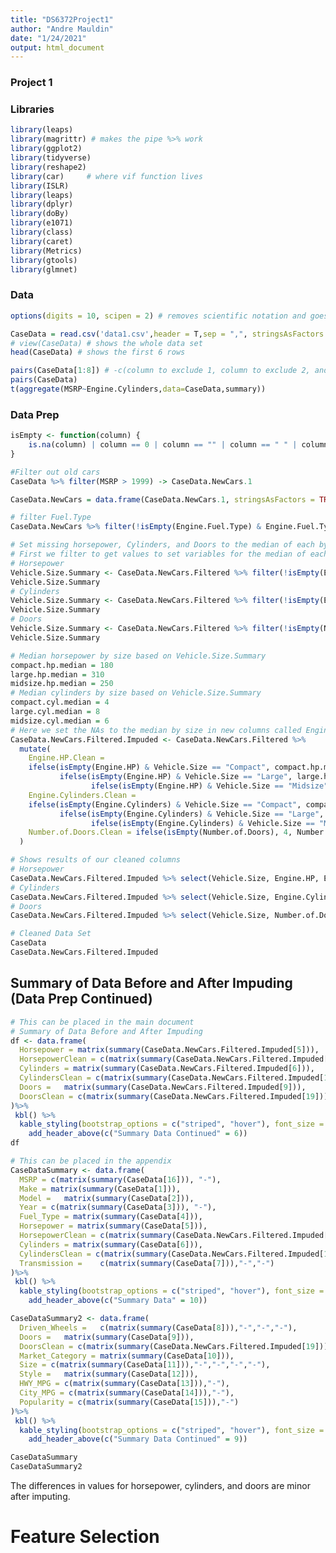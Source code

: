 ```yaml
---
title: "DS6372Project1"
author: "Andre Mauldin"
date: "1/24/2021"
output: html_document
---
```

### Project 1

### Libraries
```r
library(leaps)
library(magrittr) # makes the pipe %>% work
library(ggplot2)
library(tidyverse)
library(reshape2)
library(car)     # where vif function lives
library(ISLR)
library(leaps)
library(dplyr)
library(doBy)
library(e1071)
library(class)
library(caret)
library(Metrics)
library(gtools)
library(glmnet)
```

### Data
```r
options(digits = 10, scipen = 2) # removes scientific notation and goes to 10 decimal places

CaseData = read.csv('data1.csv',header = T,sep = ",", stringsAsFactors = TRUE)
# view(CaseData) # shows the whole data set
head(CaseData) # shows the first 6 rows
```
```r
pairs(CaseData[1:8]) # -c(column to exclude 1, column to exclude 2, and so on....) 
pairs(CaseData)
t(aggregate(MSRP~Engine.Cylinders,data=CaseData,summary))
```


### Data Prep
```r
isEmpty <- function(column) {
    is.na(column) | column == 0 | column == "" | column == " " | column == "NA" | column == "na" | column == "Na" | column == "nA" | column == "NaN" 
}

#Filter out old cars
CaseData %>% filter(MSRP > 1999) -> CaseData.NewCars.1

CaseData.NewCars = data.frame(CaseData.NewCars.1, stringsAsFactors = TRUE)

# filter Fuel.Type
CaseData.NewCars %>% filter(!isEmpty(Engine.Fuel.Type) & Engine.Fuel.Type != "natural gas") -> CaseData.NewCars.Filtered

# Set missing horsepower, Cylinders, and Doors to the median of each by size
# First we filter to get values to set variables for the median of each
# Horsepower
Vehicle.Size.Summary <- CaseData.NewCars.Filtered %>% filter(!isEmpty(Engine.HP)) %>% group_by(Vehicle.Size) %>%  summarise(median_hp_by_vehicle_size=median(Engine.HP))
Vehicle.Size.Summary
# Cylinders
Vehicle.Size.Summary <- CaseData.NewCars.Filtered %>% filter(!isEmpty(Engine.Cylinders)) %>% group_by(Vehicle.Size) %>%  summarise(median_cylinders_by_vehicle_size=median(Engine.Cylinders))
Vehicle.Size.Summary
# Doors
Vehicle.Size.Summary <- CaseData.NewCars.Filtered %>% filter(!isEmpty(Number.of.Doors)) %>% group_by(Vehicle.Size) %>%  summarise(median_doors_by_vehicle_size=median(Number.of.Doors))
Vehicle.Size.Summary

# Median horsepower by size based on Vehicle.Size.Summary
compact.hp.median = 180
large.hp.median = 310
midsize.hp.median = 250
# Median cylinders by size based on Vehicle.Size.Summary
compact.cyl.median = 4
large.cyl.median = 8
midsize.cyl.median = 6
# Here we set the NAs to the median by size in new columns called Engine.HP.Clean, Engine.Cylinders.Clean, Number.of.Doors.Clean
CaseData.NewCars.Filtered.Impuded <- CaseData.NewCars.Filtered %>%
  mutate(
    Engine.HP.Clean =
    ifelse(isEmpty(Engine.HP) & Vehicle.Size == "Compact", compact.hp.median,
           ifelse(isEmpty(Engine.HP) & Vehicle.Size == "Large", large.hp.median,
                  ifelse(isEmpty(Engine.HP) & Vehicle.Size == "Midsize", midsize.hp.median, Engine.HP))),
    Engine.Cylinders.Clean =
    ifelse(isEmpty(Engine.Cylinders) & Vehicle.Size == "Compact", compact.cyl.median,
           ifelse(isEmpty(Engine.Cylinders) & Vehicle.Size == "Large", large.cyl.median,
                  ifelse(isEmpty(Engine.Cylinders) & Vehicle.Size == "Midsize", midsize.cyl.median, Engine.Cylinders))),
    Number.of.Doors.Clean = ifelse(isEmpty(Number.of.Doors), 4, Number.of.Doors)
  )

# Shows results of our cleaned columns
# Horsepower
CaseData.NewCars.Filtered.Impuded %>% select(Vehicle.Size, Engine.HP, Engine.HP.Clean) %>% filter(isEmpty(Engine.HP))
# Cylinders
CaseData.NewCars.Filtered.Impuded %>% select(Vehicle.Size, Engine.Cylinders, Engine.Cylinders.Clean) %>% filter(isEmpty(Engine.Cylinders))
# Doors
CaseData.NewCars.Filtered.Impuded %>% select(Vehicle.Size, Number.of.Doors, Number.of.Doors.Clean) %>% filter(isEmpty(Number.of.Doors))

# Cleaned Data Set
CaseData
CaseData.NewCars.Filtered.Impuded
```
## Summary of Data Before and After Impuding (Data Prep Continued)
```r
# This can be placed in the main document
# Summary of Data Before and After Impuding
df <- data.frame(
  Horsepower = matrix(summary(CaseData.NewCars.Filtered.Impuded[5])),
  HorsepowerClean = c(matrix(summary(CaseData.NewCars.Filtered.Impuded[17])),"-"),
  Cylinders = matrix(summary(CaseData.NewCars.Filtered.Impuded[6])),
  CylindersClean = c(matrix(summary(CaseData.NewCars.Filtered.Impuded[18])),"-"),
  Doors =	matrix(summary(CaseData.NewCars.Filtered.Impuded[9])),
  DoorsClean = c(matrix(summary(CaseData.NewCars.Filtered.Impuded[19])),"-")
)%>%
 kbl() %>%
  kable_styling(bootstrap_options = c("striped", "hover"), font_size = 12)%>%
    add_header_above(c("Summary Data Continued" = 6))
df
```

```r
# This can be placed in the appendix
CaseDataSummary <- data.frame(
  MSRP = c(matrix(summary(CaseData[16])), "-"),
  Make = matrix(summary(CaseData[1])),
  Model =	matrix(summary(CaseData[2])),
  Year = c(matrix(summary(CaseData[3])), "-"),
  Fuel_Type = matrix(summary(CaseData[4])),
  Horsepower = matrix(summary(CaseData[5])),
  HorsepowerClean = c(matrix(summary(CaseData.NewCars.Filtered.Impuded[17])),"-"),
  Cylinders = matrix(summary(CaseData[6])),
  CylindersClean = c(matrix(summary(CaseData.NewCars.Filtered.Impuded[18])),"-"),
  Transmission =	c(matrix(summary(CaseData[7])),"-","-")
)%>%
 kbl() %>%
  kable_styling(bootstrap_options = c("striped", "hover"), font_size = 10) %>%
    add_header_above(c("Summary Data" = 10))

CaseDataSummary2 <- data.frame(
  Driven_Wheels =	c(matrix(summary(CaseData[8])),"-","-","-"),
  Doors =	matrix(summary(CaseData[9])),
  DoorsClean = c(matrix(summary(CaseData.NewCars.Filtered.Impuded[19])),"-"),
  Market_Category =	matrix(summary(CaseData[10])),
  Size = c(matrix(summary(CaseData[11])),"-","-","-","-"),
  Style =	matrix(summary(CaseData[12])),
  HWY_MPG =	c(matrix(summary(CaseData[13])),"-"),
  City_MPG = c(matrix(summary(CaseData[14])),"-"),
  Popularity = c(matrix(summary(CaseData[15])),"-")
)%>%
 kbl() %>%
  kable_styling(bootstrap_options = c("striped", "hover"), font_size = 12)%>%
    add_header_above(c("Summary Data Continued" = 9))

CaseDataSummary
CaseDataSummary2
```
The differences in values for horsepower, cylinders, and doors are minor after imputing.

# Feature Selection

